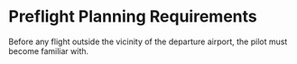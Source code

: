 

# Preflight Planning Requirements

Before any flight outside the vicinity of the departure airport, the pilot must
become familiar with.

<Acronym>
    <AcronymRow letter="N" title="NOTAMs" />
    <AcronymRow letter="W" title="Weather reports" notes="(IFR flights)" />
    <AcronymRow
        letter="K"
        title="Known ATC traffic delays"
        notes="(IFR flights)"
    />
    <AcronymRow letter="R" title="Runway lengths at airports of intended use" />
    <AcronymRow
        letter="A"
        title="Alternatives if the flight cannot be completed as planned"
        notes="(IFR flights)"
    />
    <AcronymRow letter="F" title="Fuel requirements" notes="(IFR flights)" />
    <AcronymRow
        letter="T"
        title="Takeoff and landing performance requirements"
    />
</Acronym>

<Reg part="91.103" />
